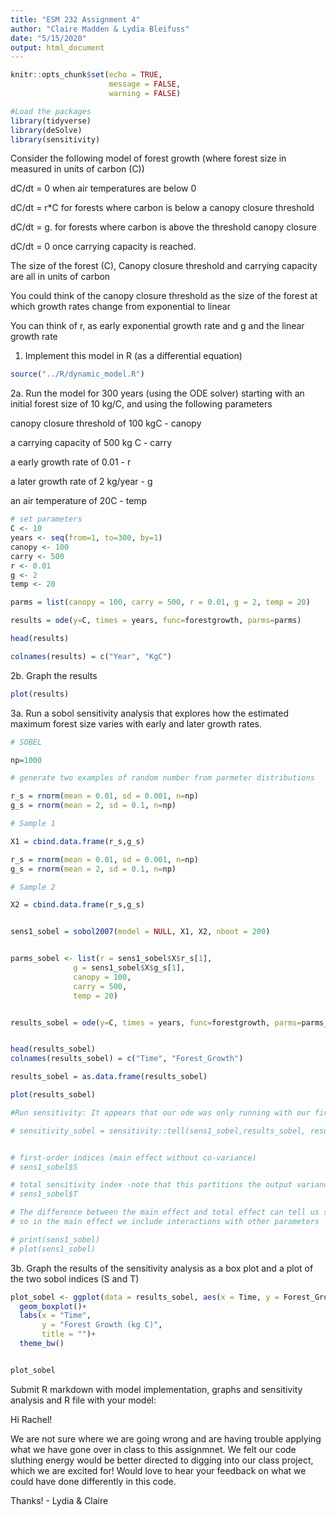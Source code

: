 ```yaml
---
title: "ESM 232 Assignment 4"
author: "Claire Madden & Lydia Bleifuss"
date: "5/15/2020"
output: html_document
---
```


```r

knitr::opts_chunk$set(echo = TRUE, 
                      message = FALSE, 
                      warning = FALSE)
```

```r
#Load the packages
library(tidyverse)
library(deSolve)
library(sensitivity)
```


Consider the following model of forest growth (where forest size in measured in units of carbon (C))

dC/dt = 0 when air temperatures are below 0

dC/dt  = r*C for forests where carbon is below a canopy closure threshold 

dC/dt = g. for forests where carbon is above the threshold canopy closure

dC/dt = 0 once carrying capacity is reached.


The size of the forest (C), Canopy closure threshold and carrying capacity are all in units of carbon 

You could think of the canopy closure threshold as the size of the forest at which growth rates change from exponential to linear

You can think of r, as early exponential growth rate and g and the linear growth rate 


1. Implement this model in R (as a differential equation)

```r

source("../R/dynamic_model.R")

```


2a. Run the model for 300 years (using the ODE solver)  starting with an initial forest size of 10 kg/C, and using the following parameters

canopy closure threshold of 100 kgC  - canopy

a carrying capacity of 500 kg C - carry

a early growth rate of 0.01 - r

 a later growth rate of 2 kg/year - g

an air temperature of 20C - temp

```r

# set parameters
C <- 10
years <- seq(from=1, to=300, by=1)
canopy <- 100
carry <- 500
r <- 0.01
g <- 2
temp <- 20

parms = list(canopy = 100, carry = 500, r = 0.01, g = 2, temp = 20)

results = ode(y=C, times = years, func=forestgrowth, parms=parms)

head(results)

colnames(results) = c("Year", "KgC")

```

2b. Graph the results

```r

plot(results)

```


3a. Run a sobol sensitivity analysis that explores how the estimated maximum forest size varies with early and later growth rates. 

```r
# SOBEL

np=1000

# generate two examples of random number from parmeter distributions

r_s = rnorm(mean = 0.01, sd = 0.001, n=np)
g_s = rnorm(mean = 2, sd = 0.1, n=np)

# Sample 1

X1 = cbind.data.frame(r_s,g_s)

r_s = rnorm(mean = 0.01, sd = 0.001, n=np)
g_s = rnorm(mean = 2, sd = 0.1, n=np)

# Sample 2

X2 = cbind.data.frame(r_s,g_s)


sens1_sobel = sobol2007(model = NULL, X1, X2, nboot = 200)


parms_sobel <- list(r = sens1_sobel$X$r_s[1], 
              g = sens1_sobel$X$g_s[1],
              canopy = 100,
              carry = 500,
              temp = 20) 


results_sobel = ode(y=C, times = years, func=forestgrowth, parms=parms_sobel)


head(results_sobel)
colnames(results_sobel) = c("Time", "Forest_Growth")

results_sobel = as.data.frame(results_sobel)

plot(results_sobel)

#Run sensitivity: It appears that our ode was only running with our first two values of r and g. Need to use mapply? 

# sensitivity_sobel = sensitivity::tell(sens1_sobel,results_sobel, results_sobel.names="ga")


# first-order indices (main effect without co-variance)
# sens1_sobel$S

# total sensitivity index -note that this partitions the output variance - so values sum to 1
# sens1_sobel$T

# The difference between the main effect and total effect can tell us something about how the parameter influences results
# so in the main effect we include interactions with other parameters

# print(sens1_sobel)
# plot(sens1_sobel)

```


3b. Graph the results of the sensitivity analysis as a box plot and a plot of the two sobol indices (S and T)


```r

plot_sobel <- ggplot(data = results_sobel, aes(x = Time, y = Forest_Growth))+
  geom_boxplot()+
  labs(x = "Time",
       y = "Forest Growth (kg C)",
       title = "")+
  theme_bw()


plot_sobel

```


Submit R markdown with model implementation, graphs and sensitivity analysis and R file with your model: 

Hi Rachel! 

We are not sure where we are going wrong and are having trouble applying what we have gone over in class to this assignmnet. We felt our code sluthing energy would be better directed to digging into our class project, which we are excited for! Would love to hear your feedback on what we could have done differently in this code. 

Thanks!
- Lydia & Claire 



